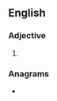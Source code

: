 ==English==

===Adjective===
{{head|en|superlative adjective}}

# {{en-superlative of|meaty}}

===Anagrams===
* {{anagrams|en|a=aeeimstt|estimate|etatisme|seat time|tea-times|teatimes|étatisme}}